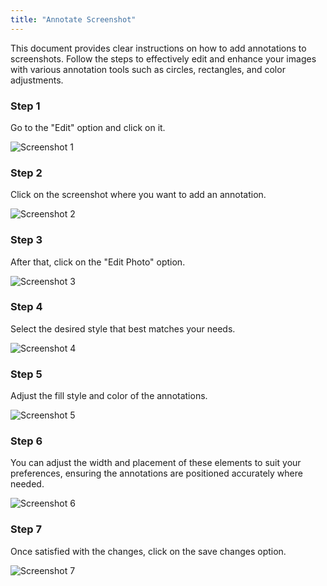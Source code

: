 ```yaml
---
title: "Annotate Screenshot"
---
```


This document provides clear instructions on how to add annotations to screenshots. Follow the steps to effectively edit and enhance your images with various annotation tools such as circles, rectangles, and color adjustments.

### Step 1

Go to the "Edit" option and click on it.

![Screenshot 1](images/annotate-screenshot/image1.jpg)

### Step 2

Click on the screenshot where you want to add an annotation.

![Screenshot 2](images/annotate-screenshot/image2.jpg)

### Step 3

After that, click on the "Edit Photo" option.

![Screenshot 3](images/annotate-screenshot/image3.jpg)

### Step 4

Select the desired style that best matches your needs.

![Screenshot 4](images/annotate-screenshot/image4.jpg)

### Step 5

Adjust the fill style and color of the annotations.

![Screenshot 5](images/annotate-screenshot/image5.jpg)

### Step 6

You can adjust the width and placement of these elements to suit your preferences, ensuring the annotations are positioned accurately where needed.

![Screenshot 6](images/annotate-screenshot/image6.jpg)

### Step 7

Once satisfied with the changes, click on the save changes option.

![Screenshot 7](images/annotate-screenshot/image7.jpg)

